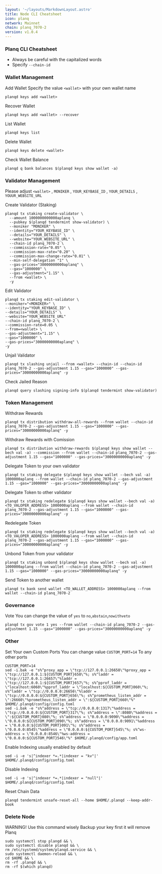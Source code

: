 ```yaml
---
layout: '~/layouts/MarkdownLayout.astro'
title: Node CLI Cheatsheet
icon: planq
network: Mainnet
chain: planq_7070-2
version: v1.0.4
---
```


### Planq CLI Cheatsheet

- Always be careful with the capitalized words
- Specify `--chain-id`

### Wallet Management

Add Wallet
Specify the value `<wallet>` with your own wallet name

```
planqd keys add <wallet>
```

Recover Wallet
```
planqd keys add <wallet> --recover
```

List Wallet
```
planqd keys list
```

Delete Wallet
```
planqd keys delete <wallet>
```

Check Wallet Balance
```
planqd q bank balances $(planqd keys show wallet -a)
```

### Validator Management

Please adjust `<wallet>` , `MONIKER` , `YOUR_KEYBASE_ID` , `YOUR_DETAILS` , `YOUUR_WEBSITE_URL`

Create Validator (Staking)
```
planqd tx staking create-validator \
  --amount 1000000000000aplanq \
  --pubkey $(planqd tendermint show-validator) \
  --moniker "MONIKER" \
  --identity="YOUR_KEYBASE_ID" \
  --details="YOUR_DETAILS" \
  --website="YOUR_WEBSITE_URL" \
  --chain-id planq_7070-2 \
  --commission-rate="0.05" \
  --commission-max-rate="0.20" \
  --commission-max-change-rate="0.01" \
  --min-self-delegation "1" \
  --gas-prices="30000000000aplanq" \
  --gas="1000000" \
  --gas-adjustment="1.15" \
  --from <wallet> \
  -y
```

Edit Validator
```
planqd tx staking edit-validator \
--moniker="<MONIKER>" \
--identity="YOUR_KEYBASE_ID" \
--details="YOUR_DETAILS" \
--website="YOUR_WEBSITE_URL"
--chain-id planq_7070-2 \
--commission-rate=0.05 \
--from=<wallet> \
--gas-adjustment="1.15" \
--gas="1000000" \
--gas-prices="30000000000aplanq" \
-y
```


Unjail Validator
```
planqd tx slashing unjail --from <wallet> --chain-id --chain-id planq_7070-2 --gas-adjustment 1.15 --gas="1000000" --gas-prices="30000000000aplanq" -y
```

Check Jailed Reason
```
planqd query slashing signing-info $(planqd tendermint show-validator)
```

### Token Management

Withdraw Rewards
```
planqd tx distribution withdraw-all-rewards --from wallet --chain-id planq_7070-2 --gas-adjustment 1.15 --gas="1000000" --gas-prices="30000000000aplanq" -y
```

Withdraw Rewards with Comission
```
planqd tx distribution withdraw-rewards $(planqd keys show wallet --bech val -a) --commission --from wallet --chain-id planq_7070-2 --gas-adjustment 1.15 --gas="1000000" --gas-prices="30000000000aplanq" -y
```

Delegate Token to your own validator
```
planqd tx staking delegate $(planqd keys show wallet --bech val -a) 1000000aplanq --from wallet --chain-id planq_7070-2 --gas-adjustment 1.15 --gas="1000000" --gas-prices="30000000000aplanq" -y
```

Delegate Token to other validator
```
planqd tx staking redelegate $(planqd keys show wallet --bech val -a) <TO_VALOPER_ADDRESS> 1000000aplanq --from wallet --chain-id planq_7070-2 --gas-adjustment 1.15 --gas="1000000" --gas-prices="30000000000aplanq" -y
```

Redelegate Token
```
planqd tx staking redelegate $(planqd keys show wallet --bech val -a) <TO_VALOPER_ADDRESS> 1000000aplanq --from wallet --chain-id planq_7070-2 --gas-adjustment 1.15 --gas="1000000" --gas-prices="30000000000aplanq" -y
```

Unbond Token from your validator
```
planqd tx staking unbond $(planqd keys show wallet --bech val -a) 1000000aplanq --from wallet --chain-id planq_7070-2 --gas-adjustment 1.15 --gas="1000000" --gas-prices="30000000000aplanq" -y
```

Send Token to another wallet
```
planqd tx bank send wallet <TO_WALLET_ADDRESS> 1000000aplanq --from wallet --chain-id planq_7070-2
```

### Governance 

Vote
You can change the value of `yes` to `no`,`abstain`,`nowithveto`

```
planqd tx gov vote 1 yes --from wallet --chain-id planq_7070-2 --gas-adjustment 1.15 --gas="1000000" --gas-prices="30000000000aplanq" -y
```

### Other

Set Your own Custom Ports
You can change value `CUSTOM_PORT=14` To any other ports
```
CUSTOM_PORT=14
sed -i.bak -e "s%^proxy_app = \"tcp://127.0.0.1:26658\"%proxy_app = \"tcp://127.0.0.1:${CUSTOM_PORT}658\"%; s%^laddr = \"tcp://127.0.0.1:26657\"%laddr = \"tcp://127.0.0.1:${CUSTOM_PORT}657\"%; s%^pprof_laddr = \"localhost:6060\"%pprof_laddr = \"localhost:${CUSTOM_PORT}060\"%; s%^laddr = \"tcp://0.0.0.0:26656\"%laddr = \"tcp://0.0.0.0:${CUSTOM_PORT}656\"%; s%^prometheus_listen_addr = \":26660\"%prometheus_listen_addr = \":${CUSTOM_PORT}660\"%" $HOME/.planqd/config/config.toml
sed -i.bak -e "s%^address = \"tcp://0.0.0.0:1317\"%address = \"tcp://0.0.0.0:${CUSTOM_PORT}317\"%; s%^address = \":8080\"%address = \":${CUSTOM_PORT}080\"%; s%^address = \"0.0.0.0:9090\"%address = \"0.0.0.0:${CUSTOM_PORT}090\"%; s%^address = \"0.0.0.0:9091\"%address = \"0.0.0.0:${CUSTOM_PORT}091\"%; s%^address = \"0.0.0.0:8545\"%address = \"0.0.0.0:${CUSTOM_PORT}545\"%; s%^ws-address = \"0.0.0.0:8546\"%ws-address = \"0.0.0.0:${CUSTOM_PORT}546\"%" $HOME/.planqd/config/app.toml
```

Enable Indexing usually enabled by default
```
sed -i -e 's|^indexer *=.*|indexer = "kv"|' $HOME/.planqd/config/config.toml
```

Disable Indexing
```
sed -i -e 's|^indexer *=.*|indexer = "null"|' $HOME/.planqd/config/config.toml
```

Reset Chain Data
```
planqd tendermint unsafe-reset-all --home $HOME/.planqd --keep-addr-book
```

### Delete Node

WARNING! Use this command wisely 
Backup your key first it will remove Planq

```
sudo systemctl stop planqd && \
sudo systemctl disable planqd && \
rm /etc/systemd/system/planqd.service && \
sudo systemctl daemon-reload && \
cd $HOME && \
rm -rf .planqd && \
rm -rf $(which planqd)
```
